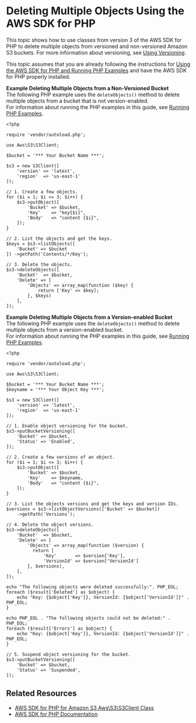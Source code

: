 # Deleting Multiple Objects Using the AWS SDK for PHP<a name="DeletingMultipleObjectsUsingPHPSDK"></a>

This topic shows how to use classes from version 3 of the AWS SDK for PHP to delete multiple objects from versioned and non\-versioned Amazon S3 buckets\. For more information about versioning, see [Using Versioning](Versioning.mdx)\.

 This topic assumes that you are already following the instructions for [Using the AWS SDK for PHP and Running PHP Examples](UsingTheMPphpAPI.mdx) and have the AWS SDK for PHP properly installed\.

**Example Deleting Multiple Objects from a Non\-Versioned Bucket**  
The following PHP example uses the `deleteObjects()` method to delete multiple objects from a bucket that is not version\-enabled\.  
 For information about running the PHP examples in this guide, see [Running PHP Examples](UsingTheMPphpAPI.mdx#running-php-samples)\.   

```
<?php

require 'vendor/autoload.php';

use Aws\S3\S3Client;

$bucket = '*** Your Bucket Name ***';

$s3 = new S3Client([
    'version' => 'latest',
    'region'  => 'us-east-1'
]);

// 1. Create a few objects.
for ($i = 1; $i <= 3; $i++) {
    $s3->putObject([
        'Bucket' => $bucket,
        'Key'    => "key{$i}",
        'Body'   => "content {$i}",
    ]);
}

// 2. List the objects and get the keys.
$keys = $s3->listObjects([
    'Bucket' => $bucket
]) ->getPath('Contents/*/Key');

// 3. Delete the objects.
$s3->deleteObjects([
    'Bucket'  => $bucket,
    'Delete' => [
        'Objects' => array_map(function ($key) {
            return ['Key' => $key];
        }, $keys)
    ],
]);
```

**Example Deleting Multiple Objects from a Version\-enabled Bucket**  
The following PHP example uses the `deleteObjects()` method to delete multiple objects from a version\-enabled bucket\.  
 For information about running the PHP examples in this guide, see [Running PHP Examples](UsingTheMPphpAPI.mdx#running-php-samples)\.   

```
<?php

require 'vendor/autoload.php';

use Aws\S3\S3Client;

$bucket = '*** Your Bucket Name ***';
$keyname = '*** Your Object Key ***';

$s3 = new S3Client([
    'version' => 'latest',
    'region'  => 'us-east-1'
]);

// 1. Enable object versioning for the bucket.
$s3->putBucketVersioning([
    'Bucket' => $bucket,
    'Status' => 'Enabled',
]);

// 2. Create a few versions of an object.
for ($i = 1; $i <= 3; $i++) {
    $s3->putObject([
        'Bucket' => $bucket,
        'Key'    => $keyname,
        'Body'   => "content {$i}",
    ]);
}

// 3. List the objects versions and get the keys and version IDs.
$versions = $s3->listObjectVersions(['Bucket' => $bucket])
    ->getPath('Versions');

// 4. Delete the object versions.
$s3->deleteObjects([
    'Bucket'  => $bucket,
    'Delete' => [
        'Objects' => array_map(function ($version) {
          return [
              'Key'       => $version['Key'],
              'VersionId' => $version['VersionId']
        }, $versions),
    ],       
]);

echo "The following objects were deleted successfully:". PHP_EOL;
foreach ($result['Deleted'] as $object) {
    echo "Key: {$object['Key']}, VersionId: {$object['VersionId']}" . PHP_EOL;
}

echo PHP_EOL . "The following objects could not be deleted:" . PHP_EOL;
foreach ($result['Errors'] as $object) {
    echo "Key: {$object['Key']}, VersionId: {$object['VersionId']}" . PHP_EOL;
}

// 5. Suspend object versioning for the bucket.
$s3->putBucketVersioning([
    'Bucket' => $bucket,
    'Status' => 'Suspended',
]);
```

## Related Resources<a name="RelatedResources-DeletingMultipleObjectsUsingPHPSDK"></a>
+ [ AWS SDK for PHP for Amazon S3 Aws\\S3\\S3Client Class](https://docs.aws.amazon.com/aws-sdk-php/v3/api/class-Aws.S3.S3Client.html) 
+ [AWS SDK for PHP Documentation](http://aws.amazon.com/documentation/sdk-for-php/)